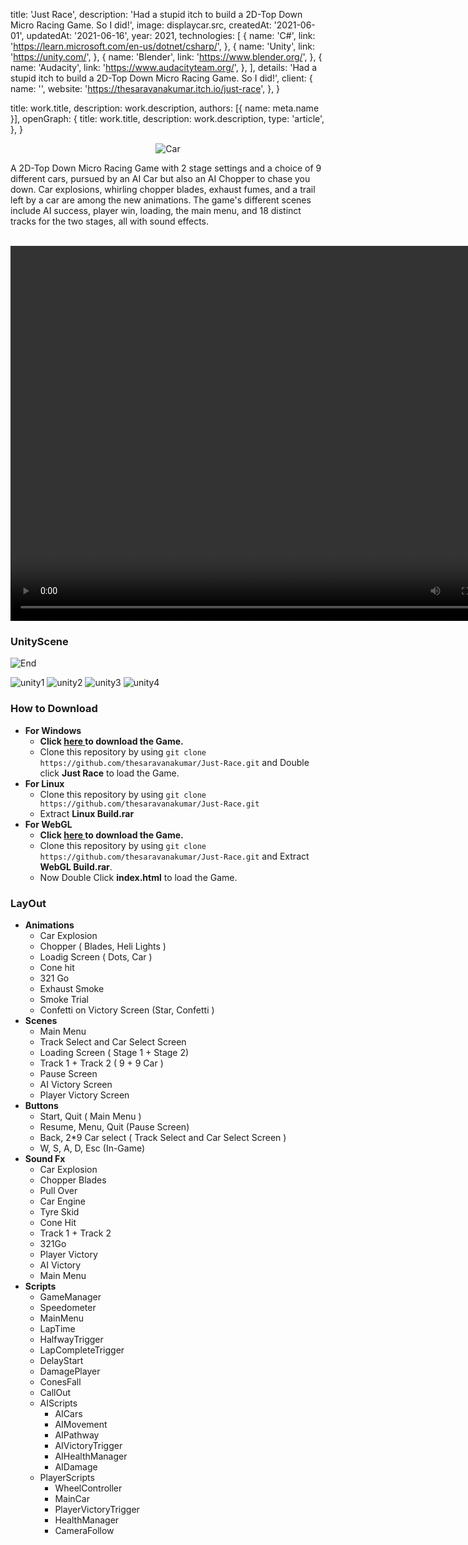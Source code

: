 




  title: 'Just Race',
  description:
    'Had a stupid itch to build a 2D-Top Down Micro Racing Game. So I did!',
  image: displaycar.src,
  createdAt: '2021-06-01',
  updatedAt: '2021-06-16',
  year: 2021,
  technologies: [
    {
      name: 'C#',
      link: 'https://learn.microsoft.com/en-us/dotnet/csharp/',
    },
    {
      name: 'Unity',
      link: 'https://unity.com/',
    },
    {
      name: 'Blender',
      link: 'https://www.blender.org/',
    },
    {
      name: 'Audacity',
      link: 'https://www.audacityteam.org/',
    },
  ],
  details:
    'Had a stupid itch to build a 2D-Top Down Micro Racing Game. So I did!',
  client: {
    name: '',
    website: 'https://thesaravanakumar.itch.io/just-race',
  },
}

  title: work.title,
  description: work.description,
  authors: [{ name: meta.name }],
  openGraph: {
    title: work.title,
    description: work.description,
    type: 'article',
  },
}


<p align="center">
<img 
  src={car.src} 
  alt="Car"
/>
</p>

A 2D-Top Down Micro Racing Game with 2 stage settings and a choice of 9 different cars, pursued by an AI Car but also an AI Chopper to chase you down. Car explosions, whirling chopper blades, exhaust fumes, and a trail left by a car are among the new animations. The game's different scenes include AI success, player win, loading, the main menu, and 18 distinct tracks for the two stages, all with sound effects.


<br />

<video width="800" height="600" controls>
  <source src="/video.mp4" type="video/mp4" />
  Your browser does not support the video tag.
</video>


<br />

### **UnityScene**

<img 
  src={end.src} 
  alt="End"
/>


<img 
  src={unity1.src} 
  alt="unity1"
/>
<img 
  src={unity2.src} 
  alt="unity2"
/>
<img 
  src={unity3.src} 
  alt="unity3"
/>
<img 
  src={unity4.src} 
  alt="unity4"
/>

### **How to Download**
- **For Windows**
  - <b> Click <a href = "https://thesaravanakumar.itch.io/just-race">here </a>to download the Game.</b>
  - Clone this repository by using `git clone https://github.com/thesaravanakumar/Just-Race.git` and Double click **Just Race** to load the Game.
- **For Linux**
  - Clone this repository by using `git clone https://github.com/thesaravanakumar/Just-Race.git`
  - Extract **Linux Build.rar**
- **For WebGL**
  - <b> Click <a href = "https://thesaravanakumar.itch.io/just-race">here </a>to download the Game.</b>
  - Clone this repository by using `git clone https://github.com/thesaravanakumar/Just-Race.git` and Extract **WebGL Build.rar**.
  - Now Double Click **index.html** to load the Game.
 
### **LayOut**
- **Animations**
  - Car Explosion
  - Chopper ( Blades, Heli Lights )
  - Loadig Screen ( Dots, Car )
  - Cone hit
  - 321 Go
  - Exhaust Smoke
  - Smoke Trial
  - Confetti on Victory Screen (Star, Confetti )
- **Scenes**
  - Main Menu
  - Track Select and Car Select Screen
  - Loading Screen ( Stage 1 + Stage 2)
  - Track 1 + Track 2 ( 9 + 9 Car )
  - Pause Screen
  - AI Victory Screen
  - Player Victory Screen
- **Buttons**
  - Start, Quit ( Main Menu )
  - Resume, Menu, Quit (Pause Screen)
  - Back, 2*9 Car select ( Track Select and Car Select Screen )
  - W, S, A, D, Esc (In-Game)
- **Sound Fx**
  - Car Explosion
  - Chopper Blades
  - Pull Over
  - Car Engine
  - Tyre Skid
  - Cone Hit
  - Track 1 + Track 2
  - 321Go
  - Player Victory
  - AI Victory
  - Main Menu
- **Scripts**
  - GameManager
  - Speedometer
  - MainMenu
  - LapTime
  - HalfwayTrigger
  - LapCompleteTrigger
  - DelayStart
  - DamagePlayer
  - ConesFall
  - CallOut
  - AIScripts
    - AICars
    - AIMovement
    - AIPathway
    - AIVictoryTrigger
    - AIHealthManager
    - AIDamage
  - PlayerScripts
    - WheelController
    - MainCar
    - PlayerVictoryTrigger
    - HealthManager
    - CameraFollow

